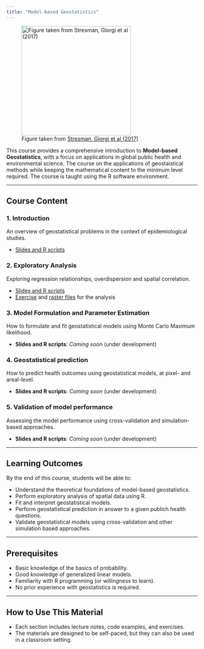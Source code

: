 ```yaml
---
title: "Model-based Geostatistics"
---
```


![Figure taken from [Stresman, Giorgi et al (2017)](https://www.nature.com/articles/srep45849)](MBG/course_cover.jpg){height="3in"}

This course provides a comprehensive introduction to **Model-based Geostatistics**, with a focus on applications in global public health and environmental science. The course on the applications of geostaistical methods while keeping the mathematical content to the minimum level required. The course is taught using the R software environment.

------------------------------------------------------------------------

## Course Content

### 1. Introduction

An overview of geostatistical problems in the context of epidemiological studies.

-   [Slides and R scripts](MBG/introduction.qmd)

### 2. Exploratory Analysis

Exploring regression relationships, overdispersion and spatial correlation.

-   [Slides and R scripts](MBG/exp_analysis.qmd)
-   [Exercise](MBG/Exercises/Exercise-1.pdf) and [raster files](MBG/Data/Tanzania_rasters.zip) for the analysis 

### 3. Model Formulation and Parameter Estimation

How to formulate and fit geostatistical models using Monte Carlo Maximum likelihood.

-   **Slides and R scripts**: *Coming soon* (under development)

### 4. Geostatistical prediction

How to predict health outcomes using geostatistical models, at pixel- and areal-level.

-   **Slides and R scripts**: *Coming soon* (under development)

### 5. Validation of model performance

Assessing the model performance using cross-validation and simulation-based approaches.

-   **Slides and R scripts**: *Coming soon* (under development)

------------------------------------------------------------------------

## Learning Outcomes

By the end of this course, students will be able to:

-   Understand the theoretical foundations of model-based geostatistics.
-   Perform exploratory analysis of spatial data using R.
-   Fit and interpret geostatistical models.
-   Perform geostatistical prediction in answer to a given publich health questions.
-   Validate geostatistical models using cross-validation and other simulation based approaches.

------------------------------------------------------------------------

## Prerequisites

-   Basic knowledge of the basics of probability.
-   Good knowledge of generalized linear models.
-   Familiarity with R programming (or willingness to learn).
-   No prior experience with geostatistics is required.

------------------------------------------------------------------------

## How to Use This Material

-   Each section includes lecture notes, code examples, and exercises.
-   The materials are designed to be self-paced, but they can also be used in a classroom setting.
